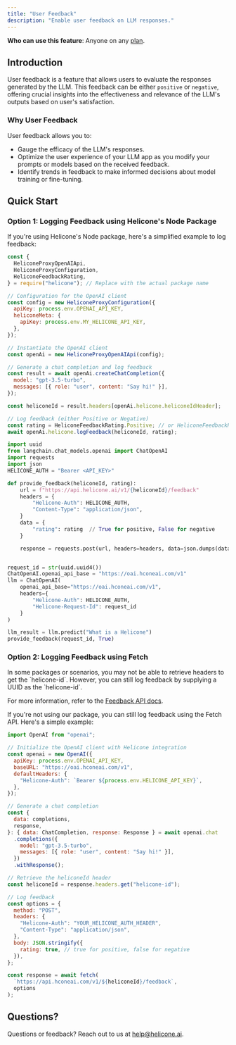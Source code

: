 ```yaml
---
title: "User Feedback"
description: "Enable user feedback on LLM responses."
---
```


<Info>**Who can use this feature**: Anyone on any [plan](https://www.helicone.ai/pricing).</Info>


## Introduction

User feedback is a feature that allows users to evaluate the responses generated by the LLM. This feedback can be either `positive` or `negative`, offering crucial insights into the effectiveness and relevance of the LLM's outputs based on user's satisfaction. 


### Why User Feedback

User feedback allows you to:

- Gauge the efficacy of the LLM's responses.
- Optimize the user experience of your LLM app as you modify your prompts or models based on the received feedback. 
- Identify trends in feedback to make informed decisions about model training or fine-tuning.


## Quick Start

### Option 1: Logging Feedback using Helicone's Node Package
If you're using Helicone's Node package, here's a simplified example to log feedback: 

<CodeGroup>

```js Node.js
const {
  HeliconeProxyOpenAIApi,
  HeliconeProxyConfiguration,
  HeliconeFeedbackRating,
} = require("helicone"); // Replace with the actual package name

// Configuration for the OpenAI client
const config = new HeliconeProxyConfiguration({
  apiKey: process.env.OPENAI_API_KEY,
  heliconeMeta: {
    apiKey: process.env.MY_HELICONE_API_KEY,
  },
});

// Instantiate the OpenAI client
const openAi = new HeliconeProxyOpenAIApi(config);

// Generate a chat completion and log feedback
const result = await openAi.createChatCompletion({
  model: "gpt-3.5-turbo",
  messages: [{ role: "user", content: "Say hi!" }],
});

const heliconeId = result.headers[openAi.helicone.heliconeIdHeader];

// Log feedback (either Positive or Negative)
const rating = HeliconeFeedbackRating.Positive; // or HeliconeFeedbackRating.Negative
await openAi.helicone.logFeedback(heliconeId, rating);
```

```python LangChain
import uuid
from langchain.chat_models.openai import ChatOpenAI
import requests
import json
HELICONE_AUTH = "Bearer <API_KEY>"

def provide_feedback(heliconeId, rating):
    url = f"https://api.helicone.ai/v1/{heliconeId}/feedback"
    headers = {
        "Helicone-Auth": HELICONE_AUTH,
        "Content-Type": "application/json",
    }
    data = {
        "rating": rating  // True for positive, False for negative
    }

    response = requests.post(url, headers=headers, data=json.dumps(data))


request_id = str(uuid.uuid4())
ChatOpenAI.openai_api_base = "https://oai.hconeai.com/v1"
llm = ChatOpenAI(
    openai_api_base="https://oai.hconeai.com/v1",
    headers={
        "Helicone-Auth": HELICONE_AUTH,
        "Helicone-Request-Id": request_id
    }
)

llm_result = llm.predict("What is a Helicone")
provide_feedback(request_id, True)
```

</CodeGroup>

### Option 2: Logging Feedback using Fetch

<Note>
In some packages or scenarios, you may not be able to retrieve headers to get the `helicone-id`. However, you can still log feedback by supplying a UUID as the `helicone-id`.

For more information, refer to the [Feedback API docs](https://docs.helicone.ai/rest/request/post-v1request-feedback).

</Note>

If you're not using our package, you can still log feedback using the Fetch API. Here's a simple example:

```js
import OpenAI from "openai";

// Initialize the OpenAI client with Helicone integration
const openai = new OpenAI({
  apiKey: process.env.OPENAI_API_KEY,
  baseURL: "https://oai.hconeai.com/v1",
  defaultHeaders: {
    "Helicone-Auth": `Bearer ${process.env.HELICONE_API_KEY}`,
  },
});

// Generate a chat completion
const {
  data: completions,
  response,
}: { data: ChatCompletion, response: Response } = await openai.chat
  .completions({
    model: "gpt-3.5-turbo",
    messages: [{ role: "user", content: "Say hi!" }],
  })
  .withResponse();

// Retrieve the heliconeId header
const heliconeId = response.headers.get("helicone-id");

// Log feedback
const options = {
  method: "POST",
  headers: {
    "Helicone-Auth": "YOUR_HELICONE_AUTH_HEADER",
    "Content-Type": "application/json",
  },
  body: JSON.stringify({
    rating: true, // true for positive, false for negative
  }),
};

const response = await fetch(
  `https://api.hconeai.com/v1/${heliconeId}/feedback`,
  options
);
```
## Questions? 

<Tip>Questions or feedback? Reach out to us at [help@helicone.ai](help@helicone.ai). </Tip>


